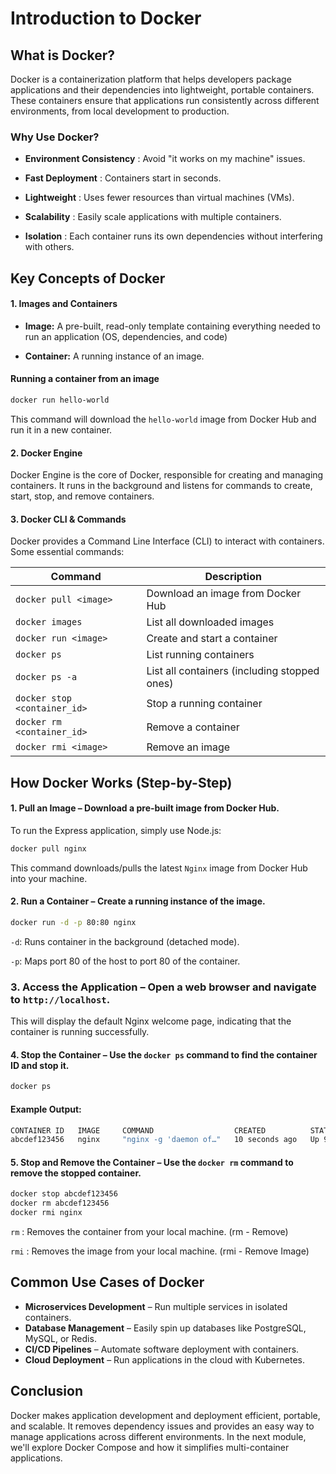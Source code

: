 # Introduction to Docker

## What is Docker?

Docker is a containerization platform that helps developers package applications and their dependencies into lightweight, portable containers. These containers ensure that applications run consistently across different environments, from local development to production.

### Why Use Docker?

- **Environment Consistency** : Avoid "it works on my machine" issues.

- **Fast Deployment** : Containers start in seconds.

- **Lightweight** : Uses fewer resources than virtual machines (VMs).

- **Scalability** : Easily scale applications with multiple containers.

- **Isolation** : Each container runs its own dependencies without interfering with others.

## Key Concepts of Docker

#### 1. Images and Containers

- **Image:** A pre-built, read-only template containing everything needed to run an application (OS, dependencies, and code)

- **Container:** A running instance of an image.

#### Running a container from an image

```sh
docker run hello-world
```

This command will download the `hello-world` image from Docker Hub and run it in a new container.

#### 2. Docker Engine

Docker Engine is the core of Docker, responsible for creating and managing containers. It runs in the background and listens for commands to create, start, stop, and remove containers.

#### 3. Docker CLI & Commands

Docker provides a Command Line Interface (CLI) to interact with containers. Some essential commands:

| Command                      | Description                                  |
| ---------------------------- | -------------------------------------------- |
| `docker pull <image>`        | Download an image from Docker Hub            |
| `docker images`              | List all downloaded images                   |
| `docker run <image>`         | Create and start a container                 |
| `docker ps`                  | List running containers                      |
| `docker ps -a`               | List all containers (including stopped ones) |
| `docker stop <container_id>` | Stop a running container                     |
| `docker rm <container_id>`   | Remove a container                           |
| `docker rmi <image>`         | Remove an image                              |

## How Docker Works (Step-by-Step)

#### 1. Pull an Image – Download a pre-built image from Docker Hub.

To run the Express application, simply use Node.js:

```sh
docker pull nginx
```

This command downloads/pulls the latest `Nginx` image from Docker Hub into your machine.

#### 2. Run a Container – Create a running instance of the image.

```sh
docker run -d -p 80:80 nginx
```

`-d`: Runs container in the background (detached mode).

`-p`: Maps port 80 of the host to port 80 of the container.

### 3. Access the Application – Open a web browser and navigate to `http://localhost`.

This will display the default Nginx welcome page, indicating that the container is running successfully.

#### 4. Stop the Container – Use the `docker ps` command to find the container ID and stop it.

```sh
docker ps
```

#### Example Output:

```sh
CONTAINER ID   IMAGE     COMMAND                  CREATED          STATUS          PORTS     NAMES
abcdef123456   nginx     "nginx -g 'daemon of…"   10 seconds ago   Up 9 seconds    80/tcp    pesky_haibt
```

#### 5. Stop and Remove the Container – Use the `docker rm` command to remove the stopped container.

```sh
docker stop abcdef123456
docker rm abcdef123456
docker rmi nginx
```

`rm` : Removes the container from your local machine. (rm - Remove)

`rmi` : Removes the image from your local machine. (rmi - Remove Image)

## Common Use Cases of Docker

- **Microservices Development** – Run multiple services in isolated containers.
- **Database Management** – Easily spin up databases like PostgreSQL, MySQL, or Redis.
- **CI/CD Pipelines** – Automate software deployment with containers.
- **Cloud Deployment** – Run applications in the cloud with Kubernetes.

## Conclusion

Docker makes application development and deployment efficient, portable, and scalable. It removes dependency issues and provides an easy way to manage applications across different environments. In the next module, we'll explore Docker Compose and how it simplifies multi-container applications.
